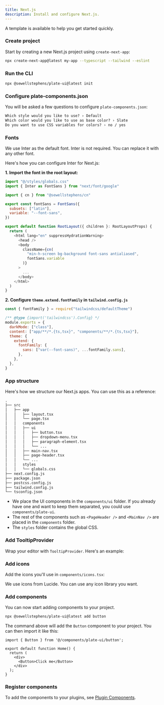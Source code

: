 ```yaml
---
title: Next.js
description: Install and configure Next.js.
---
```


<Callout>

A <Link href="https://github.com/sewellstephens/late/tree/main/templates/plate-template">template</Link> is available to help you get started quickly.

</Callout>

<Steps>

### Create project

Start by creating a new Next.js project using `create-next-app`:

```bash
npx create-next-app@latest my-app --typescript --tailwind --eslint
```

### Run the CLI

```bash
npx @sewellstephens/plate-ui@latest init
```

### Configure plate-components.json

You will be asked a few questions to configure `plate-components.json`:

```txt showLineNumbers
Which style would you like to use? › Default
Which color would you like to use as base color? › Slate
Do you want to use CSS variables for colors? › no / yes
```

### Fonts

We use <Link href="https://rsms.me/inter/">Inter</Link> as the default font. Inter is not required. You can replace it with any other font.

Here's how you can configure Inter for Next.js:

**1. Import the font in the root layout:**

```js showLineNumbers title=app/layout.tsx {2,5-8,16-17}
import "@/styles/globals.css"
import { Inter as FontSans } from "next/font/google"

import { cn } from "@sewellstephens/cn"

export const fontSans = FontSans({
  subsets: ["latin"],
  variable: "--font-sans",
})

export default function RootLayout({ children }: RootLayoutProps) {
  return (
    <html lang="en" suppressHydrationWarning>
      <head />
      <body
        className={cn(
          "min-h-screen bg-background font-sans antialiased",
          fontSans.variable
        )}
      >
        ...
      </body>
    </html>
  )
}
```

**2. Configure `theme.extend.fontFamily` in `tailwind.config.js`**

```js showLineNumbers title=tailwind.config.js {9-11}
const { fontFamily } = require("tailwindcss/defaultTheme")

/** @type {import('tailwindcss').Config} */
module.exports = {
  darkMode: ["class"],
  content: ["app/**/*.{ts,tsx}", "components/**/*.{ts,tsx}"],
  theme: {
    extend: {
      fontFamily: {
        sans: ["var(--font-sans)", ...fontFamily.sans],
      },
    },
  },
}
```

### App structure

Here's how we structure our Next.js apps. You can use this as a reference:

```txt {7-11,15-18}
.
├── src
│   ├── app
│   │   ├── layout.tsx
│   │   └── page.tsx
│   │   components
│   │   ├── ui
│   │   │   ├── button.tsx
│   │   │   ├── dropdown-menu.tsx
│   │   │   ├── paragraph-element.tsx
│   │   │   └── ...
│   │   ├── main-nav.tsx
│   │   ├── page-header.tsx
│   │   └── ...
│   │   styles
│   │   └── globals.css
├── next.config.js
├── package.json
├── postcss.config.js
├── tailwind.config.js
└── tsconfig.json
```

- We place the UI components in the `components/ui` folder. If you already have one and want to keep them separated, you could use `components/plate-ui`.
- The rest of the components such as `<PageHeader />` and `<MainNav />` are placed in the `components` folder.
- The `styles` folder contains the global CSS.

### Add TooltipProvider

Wrap your editor with `TooltipProvider`. Here's an example:

<ComponentSource src="../../templates/plate-template/src/app/layout.tsx" />

### Add icons

Add the icons you'll use in `components/icons.tsx`:

<ComponentSource src="../../templates/plate-playground-template/src/components/icons.tsx" />

We use icons from <Link href="https://lucide.dev">Lucide</Link>. You can use any icon library you want.

### Add components

You can now start adding components to your project.

```bash
npx @sewellstephens/plate-ui@latest add button
```

The command above will add the `Button` component to your project. You can then import it like this:

```tsx {1,6} showLineNumbers
import { Button } from '@/components/plate-ui/button';

export default function Home() {
  return (
    <div>
      <Button>Click me</Button>
    </div>
  );
}
```

### Register components

To add the components to your plugins, see [Plugin Components](/docs/plugin-components#register-components).

</Steps>
